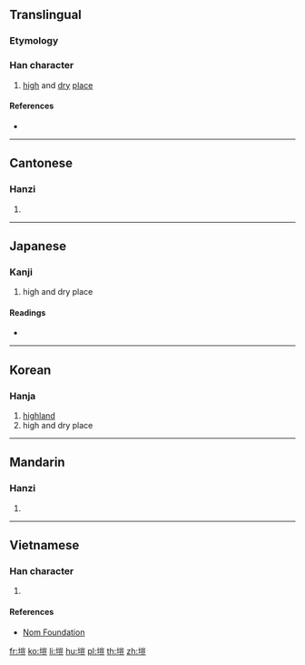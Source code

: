 {{also|垲}}
==Translingual==

===Etymology===
{{Han etym}}

===Han character===
{{Han char|rn=32|rad=土|as=10|sn=13|four=42118|canj=GUMT|ids=⿰土豈}}

# [[high]] and [[dry]] [[place]]

====References====
* {{Han ref|kx=0235.080|dkj=05326|dj=0473.010|hdz=10472.050|uh=584F|ud=22607|bh=DCE5|bd=56549}}

----

==Cantonese==

===Hanzi===
{{yue-hanzi|jyut=|y=hoi2|sim=垲}}

# {{defn|lang=yue|sort=土10}}

----

==Japanese==

===Kanji===
{{ja-kanji|grade=|rs=土10}}

# high and dry place

====Readings====
* {{ja-readings|on=[[かい]] (kai), [[がい]] (gai)|kun=}}

----

==Korean==

===Hanja===
{{ko-hanja|hangeul=개|rv=gae|mr=kae}}

# [[highland]]
# high and dry place

----

==Mandarin==

===Hanzi===
{{cmn-hanzi|sim=垲|pin=[[kǎi]] ([[kai3]])|wg=k'ai<sup>3</sup>}}

# {{defn|lang=cmn|sort=土10}}

----

==Vietnamese==

===Han character===
{{vi-hantu|[[khải]]|rs=土10}}

# {{defn|lang=vi|sort=土10}}

====References====
* [http://nomfoundation.org/common/nom_details.php?codepoint=584f Nom Foundation]

[[fr:塏]]
[[ko:塏]]
[[li:塏]]
[[hu:塏]]
[[pl:塏]]
[[th:塏]]
[[zh:塏]]